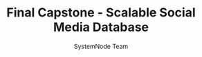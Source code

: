 ---
guideId: DBMS-101
moduleId: DBMS-25
title: Final Capstone - Scalable Social Media Database
description: Design and implement a scalable database for a social media platform.
author: SystemNode Team
---